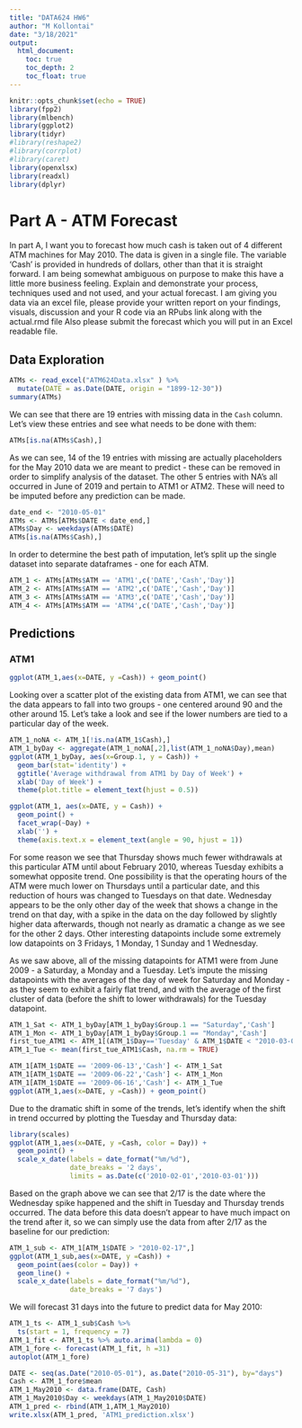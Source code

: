 ---
title: "DATA624 HW6"
author: "M Kollontai"
date: "3/18/2021"
output: 
  html_document:
    toc: true
    toc_depth: 2
    toc_float: true
---

```{r setup, include=FALSE}
knitr::opts_chunk$set(echo = TRUE)
library(fpp2)
library(mlbench)
library(ggplot2)
library(tidyr)
#library(reshape2)
#library(corrplot)
#library(caret)
library(openxlsx)
library(readxl)
library(dplyr)
```

# **Part A - ATM Forecast** 

In part A, I want you to forecast how much cash is taken out of 4 different ATM machines for May 2010.  The data is given in a single file.  The variable ‘Cash’ is provided in hundreds of dollars, other than that it is straight forward.   I am being somewhat ambiguous on purpose to make this have a little more business feeling.  Explain and demonstrate your process, techniques used and not used, and your actual forecast.  I am giving you data via an excel file, please provide your written report on your findings, visuals, discussion and your R code via an RPubs link along with the actual.rmd file  Also please submit the forecast which you will put in an Excel readable file.

## Data Exploration

```{r}
ATMs <- read_excel("ATM624Data.xlsx" ) %>%
  mutate(DATE = as.Date(DATE, origin = "1899-12-30"))
summary(ATMs)
```

We can see that there are 19 entries with missing data in the `Cash` column. Let's view these entries and see what needs to be done with them:

```{r}
ATMs[is.na(ATMs$Cash),]
```

As we can see, 14 of the 19 entries with missing are actually placeholders for the May 2010 data we are meant to predict - these can be removed in order to simplify analysis of the dataset. The other 5 entries with NA's all occurred in June of 2019 and pertain to ATM1 or ATM2. These will need to be imputed before any prediction can be made. 

```{r}
date_end <- "2010-05-01"
ATMs <- ATMs[ATMs$DATE < date_end,]
ATMs$Day <- weekdays(ATMs$DATE)
ATMs[is.na(ATMs$Cash),]
```

In order to determine the best path of imputation, let's split up the single dataset into separate dataframes - one for each ATM.

```{r}
ATM_1 <- ATMs[ATMs$ATM == 'ATM1',c('DATE','Cash','Day')]
ATM_2 <- ATMs[ATMs$ATM == 'ATM2',c('DATE','Cash','Day')]
ATM_3 <- ATMs[ATMs$ATM == 'ATM3',c('DATE','Cash','Day')]
ATM_4 <- ATMs[ATMs$ATM == 'ATM4',c('DATE','Cash','Day')]
```

## Predictions {.tabset .tabset-pills}

### ATM1 

```{r}
ggplot(ATM_1,aes(x=DATE, y =Cash)) + geom_point()
```

Looking over a scatter plot of the existing data from ATM1, we can see that the data appears to fall into two groups - one centered around 90 and the other around 15. Let's take a look and see if the lower numbers are tied to a particular day of the week.

```{r}
ATM_1_noNA <- ATM_1[!is.na(ATM_1$Cash),]
ATM_1_byDay <- aggregate(ATM_1_noNA[,2],list(ATM_1_noNA$Day),mean)
ggplot(ATM_1_byDay, aes(x=Group.1, y = Cash)) +
  geom_bar(stat='identity') +
  ggtitle('Average withdrawal from ATM1 by Day of Week') +
  xlab('Day of Week') +
  theme(plot.title = element_text(hjust = 0.5))
```

```{r}
ggplot(ATM_1, aes(x=DATE, y = Cash)) +
  geom_point() +
  facet_wrap(~Day) +
  xlab('') +
  theme(axis.text.x = element_text(angle = 90, hjust = 1))
```

For some reason we see that Thursday shows much fewer withdrawals at this particular ATM until about February 2010, whereas Tuesday exhibits a somewhat opposite trend. One possibility is that the operating hours of the ATM were much lower on Thursdays until a particular date, and this reduction of hours was changed to Tuesdays on that date. Wednesday appears to be the only other day of the week that shows a change in the trend on that day, with a spike in the data on the day followed by slightly higher data afterwards, though not nearly as dramatic a change as we see for the other 2 days. Other interesting datapoints include some extremely low datapoints on 3 Fridays, 1 Monday, 1 Sunday and 1 Wednesday. 

As we saw above, all of the missing datapoints for ATM1 were from June 2009 - a Saturday, a Monday and a Tuesday. Let's impute the missing datapoints with the averages of the day of week for Saturday and Monday - as they seem to exhibit a fairly flat trend, and with the average of the first cluster of data (before the shift to lower withdrawals) for the Tuesday datapoint.

```{r}
ATM_1_Sat <- ATM_1_byDay[ATM_1_byDay$Group.1 == "Saturday",'Cash']
ATM_1_Mon <- ATM_1_byDay[ATM_1_byDay$Group.1 == "Monday",'Cash']
first_tue_ATM1 <- ATM_1[(ATM_1$Day=='Tuesday' & ATM_1$DATE < "2010-03-01" ),]
ATM_1_Tue <- mean(first_tue_ATM1$Cash, na.rm = TRUE)

ATM_1[ATM_1$DATE == '2009-06-13','Cash'] <- ATM_1_Sat
ATM_1[ATM_1$DATE == '2009-06-22','Cash'] <- ATM_1_Mon
ATM_1[ATM_1$DATE == '2009-06-16','Cash'] <- ATM_1_Tue
ggplot(ATM_1,aes(x=DATE, y =Cash)) + geom_point()
```

Due to the dramatic shift in some of the trends, let's identify when the shift in trend occurred by plotting the Tuesday and Thursday data:

```{r}
library(scales)
ggplot(ATM_1,aes(x=DATE, y =Cash, color = Day)) + 
  geom_point() +
  scale_x_date(labels = date_format("%m/%d"), 
               date_breaks = '2 days', 
               limits = as.Date(c('2010-02-01','2010-03-01')))
```

Based on the graph above we can see that 2/17 is the date where the Wednesday spike happened and the shift in Tuesday and Thursday trends occurred. The data before this data doesn't appear to have much impact on the trend after it, so we can simply use the data from after 2/17 as the baseline for our prediction:

```{r}
ATM_1_sub <- ATM_1[ATM_1$DATE > "2010-02-17",]
ggplot(ATM_1_sub,aes(x=DATE, y =Cash)) + 
  geom_point(aes(color = Day)) +
  geom_line() +
  scale_x_date(labels = date_format("%m/%d"), 
               date_breaks = '7 days')
```
We will forecast 31 days into the future to predict data for May 2010:

```{r}
ATM_1_ts <- ATM_1_sub$Cash %>%
  ts(start = 1, frequency = 7) 
ATM_1_fit <- ATM_1_ts %>% auto.arima(lambda = 0)
ATM_1_fore <- forecast(ATM_1_fit, h =31)
autoplot(ATM_1_fore)
```

```{r}
DATE <- seq(as.Date("2010-05-01"), as.Date("2010-05-31"), by="days")
Cash <- ATM_1_fore$mean
ATM_1_May2010 <- data.frame(DATE, Cash)
ATM_1_May2010$Day <- weekdays(ATM_1_May2010$DATE)
ATM_1_pred <- rbind(ATM_1,ATM_1_May2010)
write.xlsx(ATM_1_pred, 'ATM1_prediction.xlsx')
```